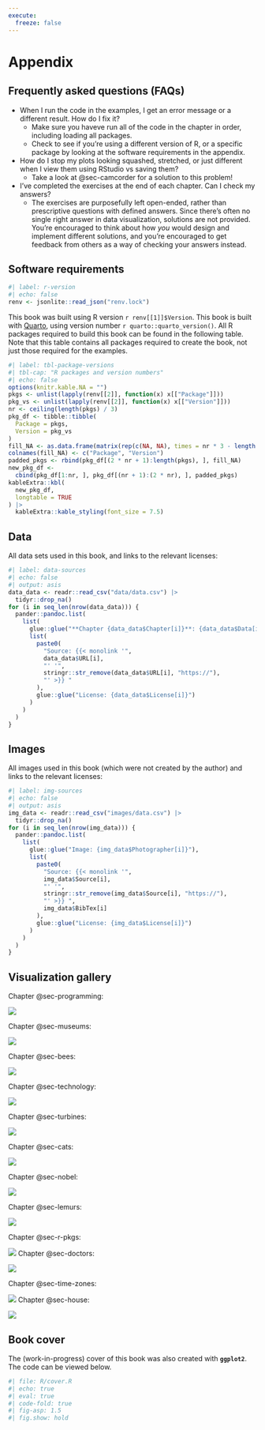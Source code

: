```yaml
---
execute: 
  freeze: false
---
```


# Appendix {.unnumbered .appendix}

## Frequently asked questions (FAQs)

* When I run the code in the examples, I get an error message or a different result. How do I fix it?
  * Make sure you haveve run all of the code in the chapter in order, including loading all packages.
  * Check to see if you're using a different version of R, or a specific package by looking at the software requirements in the appendix.
  
* How do I stop my plots looking squashed, stretched, or just different when I view them using RStudio vs saving them?
  * Take a look at @sec-camcorder for a solution to this problem!
  
* I've completed the exercises at the end of each chapter. Can I check my answers?
  * The exercises are purposefully left open-ended, rather than prescriptive questions with defined answers. Since there's often no single right answer in data visualization, solutions are not provided. You're encouraged to think about how *you* would design and implement different solutions, and you're encouraged to get feedback from others as a way of checking your answers instead.

## Software requirements {.unnumbered}

```r
#| label: r-version
#| echo: false
renv <- jsonlite::read_json("renv.lock")
```

This book was built using R version `r renv[[1]]$Version`. This book is built with [Quarto](https://quarto.org/), using version number `r quarto::quarto_version()`. All R packages required to build this book can be found in the following table. Note that this table contains all packages required to create the book, not just those required for the examples.

```r
#| label: tbl-package-versions
#| tbl-cap: "R packages and version numbers"
#| echo: false
options(knitr.kable.NA = "")
pkgs <- unlist(lapply(renv[[2]], function(x) x[["Package"]]))
pkg_vs <- unlist(lapply(renv[[2]], function(x) x[["Version"]]))
nr <- ceiling(length(pkgs) / 3)
pkg_df <- tibble::tibble(
  Package = pkgs,
  Version = pkg_vs
)
fill_NA <- as.data.frame(matrix(rep(c(NA, NA), times = nr * 3 - length(pkgs)), ncol = 2))
colnames(fill_NA) <- c("Package", "Version")
padded_pkgs <- rbind(pkg_df[(2 * nr + 1):length(pkgs), ], fill_NA)
new_pkg_df <-
  cbind(pkg_df[1:nr, ], pkg_df[(nr + 1):(2 * nr), ], padded_pkgs)
kableExtra::kbl(
  new_pkg_df,
  longtable = TRUE
) |>
  kableExtra::kable_styling(font_size = 7.5)
```

## Data {.unnumbered}

All data sets used in this book, and links to the relevant licenses:

```r
#| label: data-sources
#| echo: false
#| output: asis
data_data <- readr::read_csv("data/data.csv") |>
  tidyr::drop_na()
for (i in seq_len(nrow(data_data))) {
  pander::pandoc.list(
    list(
      glue::glue("**Chapter {data_data$Chapter[i]}**: {data_data$Data[i]} {data_data$BibTex[i]}"),
      list(
        paste0(
          "Source: {{< monolink '",
          data_data$URL[i],
          "' '",
          stringr::str_remove(data_data$URL[i], "https://"),
          "' >}} "
        ),
        glue::glue("License: {data_data$License[i]}")
      )
    )
  )
}
```

## Images {.unnumbered}

All images used in this book (which were not created by the author) and links to the relevant licenses:

```r
#| label: img-sources
#| echo: false
#| output: asis
img_data <- readr::read_csv("images/data.csv") |>
  tidyr::drop_na()
for (i in seq_len(nrow(img_data))) {
  pander::pandoc.list(
    list(
      glue::glue("Image: {img_data$Photographer[i]}"),
      list(
        paste0(
          "Source: {{< monolink '",
          img_data$Source[i],
          "' '",
          stringr::str_remove(img_data$Source[i], "https://"),
          "' >}} ",
          img_data$BibTex[i]
        ),
        glue::glue("License: {img_data$License[i]}")
      )
    )
  )
}
```

::: {.content-visible when-format="html"}

## Visualization gallery {.unnumbered}

Chapter @sec-programming:

![](images/final/programming-languages.png){fig-align="center" fig-alt=""}

Chapter @sec-museums:

![](images/final/museums.png){fig-align="center" fig-alt=""}


Chapter @sec-bees:

![](images/final/bee-colonies.png){fig-align="center" fig-alt=""}


Chapter @sec-technology:

![](images/final/technology-adoption.png){fig-align="center" fig-alt=""}


Chapter @sec-turbines:

![](images/final/wind-turbines.png){fig-align="center" fig-alt=""}


Chapter @sec-cats:

![](images/final/cats.png){fig-align="center" fig-alt=""}

Chapter @sec-nobel:

![](images/final/nobel-laureates.png){fig-align="center" fig-alt=""}

Chapter @sec-lemurs:

![](images/final/lemurs.png){fig-align="center" fig-alt=""}

Chapter @sec-r-pkgs:

![](images/final/r-packages.png){fig-align="center" fig-alt=""}
Chapter @sec-doctors:

![](images/final/doctors.png){fig-align="center" fig-alt=""}

Chapter @sec-time-zones:

![](images/final/time-zones.png){fig-align="center" fig-alt=""}
Chapter @sec-house:

![](images/final/us-elections.png){fig-align="center" fig-alt=""}

## Book cover {.unnumbered}

The (work-in-progress) cover of this book was also created with **`ggplot2`**. The code can be viewed below.

```r
#| file: R/cover.R
#| echo: true
#| eval: true
#| code-fold: true
#| fig-asp: 1.5
#| fig.show: hold
```

:::
